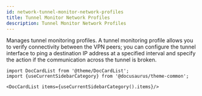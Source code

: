 ```yaml
---
id: network-tunnel-monitor-network-profiles
title: Tunnel Monitor Network Profiles
description: Tunnel Monitor Network Profiles
---
```




Manages tunnel monitoring profiles. A tunnel monitoring profile allows you to verify connectivity
between the VPN peers; you can configure the tunnel interface to ping a destination IP address
at a specified interval and specify the action if the communication across the tunnel is broken.




```mdx-code-block
import DocCardList from '@theme/DocCardList';
import {useCurrentSidebarCategory} from '@docusaurus/theme-common';

<DocCardList items={useCurrentSidebarCategory().items}/>
```
      